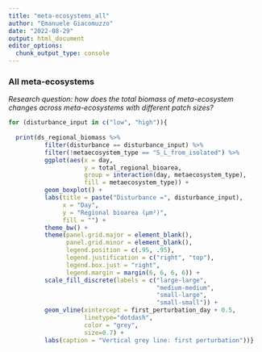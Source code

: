 ```yaml
---
title: "meta-ecosystems_all"
author: "Emanuele Giacomuzzo"
date: "2022-08-29"
output: html_document
editor_options: 
  chunk_output_type: console
---
```


### All meta-ecosystems {.tabset .tabset-pills}

*Research question:* *how does the total biomass of meta-ecosystem changes across meta-ecosystems with different patch sizes?*

```r
for (disturbance_input in c("low", "high")){
  
  print(ds_regional_biomass %>%
          filter(disturbance == disturbance_input) %>%
          filter(!metaecosystem_type == "S_L_from_isolated") %>%
          ggplot(aes(x = day,
                     y = total_regional_bioarea,
                     group = interaction(day, metaecosystem_type),
                     fill = metaecosystem_type)) +
          geom_boxplot() +
          labs(title = paste("Disturbance =", disturbance_input),
               x = "Day",
               y = "Regional bioarea (µm²)",
               fill = "") +
          theme_bw() +
          theme(panel.grid.major = element_blank(),
                panel.grid.minor = element_blank(),
                legend.position = c(.95, .95),
                legend.justification = c("right", "top"),
                legend.box.just = "right",
                legend.margin = margin(6, 6, 6, 6)) +
          scale_fill_discrete(labels = c("large-large",
                                         "medium-medium",
                                         "small-large",
                                         "small-small")) +
          geom_vline(xintercept = first_perturbation_day + 0.5,
                     linetype="dotdash",
                     color = "grey",
                     size=0.7) +
          labs(caption = "Vertical grey line: first perturbation"))}
```
